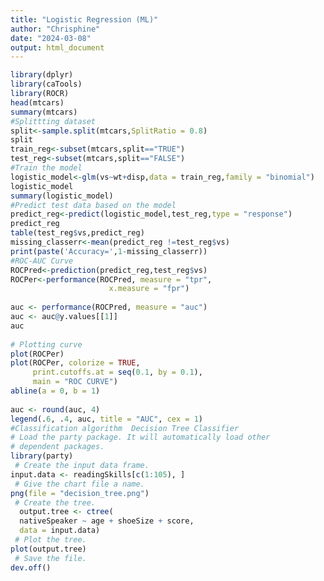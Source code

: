 ---
title: "Logistic Regression (ML)"
author: "Chrisphine"
date: "2024-03-08"
output: html_document
---

```{r}
library(dplyr)
library(caTools)
library(ROCR)
head(mtcars)
summary(mtcars)
#Splittting dataset
split<-sample.split(mtcars,SplitRatio = 0.8)
split
train_reg<-subset(mtcars,split=="TRUE")
test_reg<-subset(mtcars,split=="FALSE")
#Train the model
logistic_model<-glm(vs~wt+disp,data = train_reg,family = "binomial")
logistic_model
summary(logistic_model)
#Predict test data based on the model
predict_reg<-predict(logistic_model,test_reg,type = "response")
predict_reg
table(test_reg$vs,predict_reg)
missing_classerr<-mean(predict_reg !=test_reg$vs)
print(paste('Accuracy=',1-missing_classerr))
#ROC-AUC Curve
ROCPred<-prediction(predict_reg,test_reg$vs)
ROCPer<-performance(ROCPred, measure = "tpr",
                      x.measure = "fpr")
 
auc <- performance(ROCPred, measure = "auc")
auc <- auc@y.values[[1]]
auc
 
# Plotting curve
plot(ROCPer)
plot(ROCPer, colorize = TRUE,
     print.cutoffs.at = seq(0.1, by = 0.1),
     main = "ROC CURVE")
abline(a = 0, b = 1)
 
auc <- round(auc, 4)
legend(.6, .4, auc, title = "AUC", cex = 1)
#Classification algorithm  Decision Tree Classifier
# Load the party package. It will automatically load other
# dependent packages.
library(party)
 # Create the input data frame.
input.data <- readingSkills[c(1:105), ]
 # Give the chart file a name.
png(file = "decision_tree.png")
 # Create the tree.
  output.tree <- ctree(
  nativeSpeaker ~ age + shoeSize + score, 
  data = input.data)
 # Plot the tree.
plot(output.tree)
 # Save the file.
dev.off()

```

